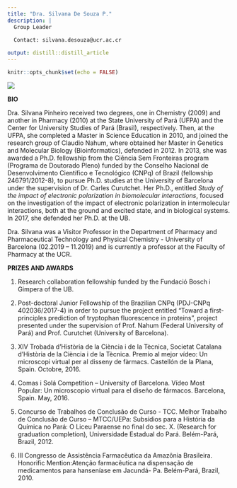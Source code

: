 ```yaml
---
title: "Dra. Silvana De Souza P."
description: |
  Group Leader
  
  Contact: silvana.desouza@ucr.ac.cr

output: distill::distill_article
---
```


```r
knitr::opts_chunk$set(echo = FALSE)
```
![](vana.png)

**BIO**

Dra. Silvana Pinheiro received two degrees, one in Chemistry (2009) and another in Pharmacy (2010) at the State University of Pará (UFPA) and the Center for University Studies of Pará (Brasil), respectively. Then, at the UFPA, she completed a Master in Science Education in 2010, and joined the research group of Claudio Nahum, where obtained her Master in Genetics and Molecular Biology (Bioinformatics), defended in 2012. In 2013, she was awarded a Ph.D. fellowship from the Ciência Sem Fronteiras program (Programa de Doutorado Pleno) funded by the Conselho Nacional de Desenvolvimento Científico e Tecnológico (CNPq) of Brazil (fellowship 246791/2012-8), to pursue Ph.D. studies at the University of Barcelona under the supervision of Dr. Carles Curutchet.
Her Ph.D., entitled *Study of the impact of electronic polarization in biomolecular interactions*, focused on the investigation of the impact of electronic polarization in intermolecular interactions, both at the ground and excited state, and in biological systems. In 2017, she defended her Ph.D. at the UB.

Dra. Silvana was a Visitor Professor in the Department of Pharmacy and Pharmaceutical Technology and Physical Chemistry - University of Barcelona (02.2019 – 11.2019) and is currently a professor at the Faculty of Pharmacy at the UCR.

**PRIZES AND AWARDS**

1) Research collaboration fellowship funded by the Fundació Bosch i Gimpera of the UB. 

2)	Post-doctoral Junior Fellowship of the Brazilian CNPq (PDJ-CNPq 402036/2017-4) in order to pursue the project entitled "Toward a first-principles prediction of tryptophan fluorescence in proteins", project presented under the supervision of Prof. Nahum (Federal University of Pará) and Prof. Curutchet (University of Barcelona).

3) XIV Trobada d'Història de la Ciència i de la Tècnica, Societat Catalana d'Història de la Ciència i de la Tècnica. Premio al mejor vídeo: Un microscopi virtual per al disseny de fàrmacs. Castellón de la Plana, Spain. Octobre, 2016.

3)	Comas i Solá Competition – University of Barcelona. Vídeo Most Popular: Un
microscopio virtual para el diseño de fármacos. Barcelona, Spain. May, 2016.

4) Concurso de Trabalhos de Conclusão de Curso - TCC. Melhor Trabalho de Conclusão
de Curso – MTCC/UEPa: Subsídios para a História da Química no Pará: O Liceu
Paraense no final do sec. X. (Research for graduation completion), Universidade
Estadual do Pará. Belém-Pará, Brazil, 2012.

5) III Congresso de Assistência Farmacêutica da Amazônia Brasileira. Honorific Mention:Atenção farmacêutica na dispensação de medicamentos para hanseníase em Jacundá- Pa. Belém-Pará, Brazil, 2010.



